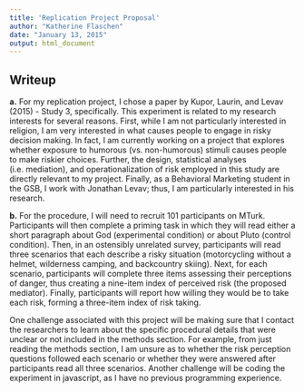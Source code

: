 ```yaml
---
title: 'Replication Project Proposal'
author: "Katherine Flaschen"
date: "January 13, 2015"
output: html_document
---
```


Writeup
------

**a.** For my replication project, I chose a paper by Kupor, Laurin, and Levav (2015) - Study 3, specifically.  This experiment is related to my research interests for several reasons.  First, while I am not particularly interested in religion, I am very interested in what causes people to engage in risky decision making.  In fact, I am currently working on a project that explores whether exposure to humorous (vs. non-humorous) stimuli causes people to make riskier choices.  Further, the design, statistical analyses (i.e. mediation), and operationalization of risk employed in this study are directly relevant to my project.  Finally, as a Behavioral Marketing student in the GSB, I work with Jonathan Levav; thus, I am particularly interested in his research.

**b.** For the procedure, I will need to recruit 101 participants on MTurk.  Participants will then complete a priming task in which they will read either a short paragraph about God (experimental condition) or about Pluto (control condition).  Then, in an ostensibly unrelated survey, participants will read three scenarios that each describe a risky situation (motorcycling without a helmet, wilderness camping, and backcountry skiing).  Next, for each scenario, participants will complete three items assessing their perceptions of danger, thus creating a nine-item index of perceived risk (the proposed mediator).  Finally, participants will report how willing they would be to take each risk, forming a three-item index of risk taking.  

One challenge associated with this project will be making sure that I contact the researchers to learn about the specific procedural details that were unclear or not included in the methods section.  For example, from just reading the methods section, I am unsure as to whether the risk perception questions followed each scenario or whether they were answered after participants read all three scenarios.  Another challenge will be coding the experiment in javascript, as I have no previous programming experience.
